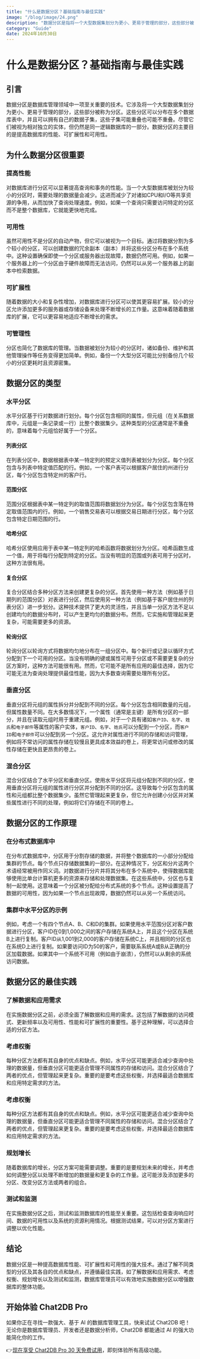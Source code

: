 ```yaml
---
title: "什么是数据分区？基础指南与最佳实践"
image: "/blog/image/24.png"
description: "数据分区是指将一个大型数据集划分为更小、更易于管理的部分，这些部分被称为分区"
category: "Guide"
date: 2024年10月30日
---
```


# 什么是数据分区？基础指南与最佳实践

## 引言

数据分区是数据库管理领域中一项至关重要的技术。它涉及将一个大型数据集划分为更小、更易于管理的部分，这些部分被称为分区。这些分区可以分布在多个数据库表中，并且可以拥有自己的数据子集，这些子集可能重叠也可能不重叠。尽管它们被视为相对独立的实体，但仍然是同一逻辑数据库的一部分。数据分区的主要目的是提高数据库的性能、可扩展性和可用性。

## 为什么数据分区很重要

### 提高性能

对数据库进行分区可以显著提高查询和事务的性能。当一个大型数据库被划分为较小的分区时，需要处理的数据量会减少。这进而减少了对诸如CPU和I/O等共享资源的争用，从而加快了查询处理速度。例如，如果一个查询只需要访问特定的分区而不是整个数据库，它就能更快地完成。

### 可用性

虽然可用性不是分区的自动产物，但它可以被视为一个目标。通过将数据分割为多个较小的分区，可以创建数据的冗余副本（副本）并将这些分区分布在多个系统中。这种设置确保即使一个分区或服务器出现故障，数据仍然可用。例如，如果一个服务器上的一个分区由于硬件故障而无法访问，仍然可以从另一个服务器上的副本中检索数据。

### 可扩展性

随着数据的大小和复杂性增加，对数据库进行分区可以使其更容易扩展。较小的分区允许添加更多的服务器或存储设备来处理不断增长的工作量。这意味着随着数据库的扩展，它可以更容易地适应不断增长的需求。

### 可管理性

分区也简化了数据库的管理。当数据被划分为较小的分区时，诸如备份、维护和其他管理操作等任务变得更加简单。例如，备份一个大型分区可能比分别备份几个较小的分区更耗时且资源密集。

## 数据分区的类型

### 水平分区

水平分区基于行对数据进行划分。每个分区包含相同的属性，但元组（在关系数据库中，元组是一条记录或一行）比整个数据集少。这种类型的分区通常是不重叠的，意味着每个元组恰好属于一个分区。

#### 列表分区

在列表分区中，数据根据表中某一特定列的预定义值列表被划分为分区。每个分区包含与列表中特定值匹配的行。例如，一个客户表可以根据客户居住的州进行分区，每个分区包含特定州的客户行。

#### 范围分区

范围分区根据表中某一特定列的取值范围将数据划分为分区。每个分区包含落在特定取值范围内的行。例如，一个销售交易表可以根据交易日期进行分区，每个分区包含特定日期范围的行。

#### 哈希分区

哈希分区使用应用于表中某一特定列的哈希函数将数据划分为分区。哈希函数生成一个值，用于将每行分配到特定的分区。当没有明显的范围或列表可用于分区时，这种方法很有用。

#### 复合分区

复合分区结合多种分区方法来创建更复杂的分区。首先使用一种方法（例如基于日期列的范围分区）对表进行分区，然后使用另一种方法（例如基于客户居住州的列表分区）进一步划分。这种技术提供了更大的灵活性，并且当单一分区方法不足以创建均匀的数据分布时，可以产生更均匀的数据分布。然而，它实施和管理起来更复杂，可能需要更多的资源。

#### 轮询分区

轮询分区以轮询方式将数据均匀地分布在一组分区中。每个新行或记录以循环方式分配到下一个可用的分区。当没有明确的键或属性可用于分区或不需要更复杂的分区方案时，这种方法可能很有用。然而，它可能不是所有应用的最佳选择，因为它可能无法为查询处理提供最佳性能，因为大多数查询需要处理所有分区。

### 垂直分区

垂直分区将元组的属性拆分并分配到不同的分区。每个分区包含相同数量的元组，但属性数量不同。在大多数情况下，一个属性（通常是主键）是所有分区的一部分，并且在读取元组时用于重建元组。例如，对于一个具有诸如`客户ID`、`名字`、`姓氏`和`电子邮件`等属性的客户实体，`客户ID`、`名字`、`姓氏`可以分配到一个分区，而`客户ID`和`电子邮件`可以分配到另一个分区。这允许对属性进行不同的存储和访问管理，例如将不常访问的属性存储在较慢且更具成本效益的卷上，将更常访问或修改的属性存储在更快且更昂贵的卷上。

### 混合分区

混合分区结合了水平分区和垂直分区。使用水平分区将元组分配到不同的分区，使用垂直分区将元组的属性进行分区并分配到不同的分区。这导致每个分区包含的属性和元组都比整个数据集少。虽然它管理起来更复杂，但它允许创建小分区并对某些属性进行不同的处理，例如将它们存储在不同的卷上。

## 数据分区的工作原理

### 在分布式数据库中

在分布式数据库中，分区用于分割存储的数据，并将整个数据库的一小部分分配给集群的节点。每个节点只存储数据集的一部分。在这种情况下，分区和分片这两个术语经常被用作同义词。对数据进行分片并将其分布在多个系统中，使得数据库能够使用比单台计算机更多的资源来存储和处理数据集。在这些系统中，分区也与复制一起使用。这意味着一个分区被分配给分布式系统的多个节点。这种设置提高了数据的可用性，因为如果一个节点出现故障，数据仍然可以从另一个系统访问。

### 集群中水平分区的示例

例如，考虑一个有四个节点A、B、C和D的集群。如果使用水平范围分区对客户数据进行分区，客户ID在0到1,000之间的客户存储在系统A上，并且这个分区在系统B上进行复制。客户ID从1,001到2,000的客户存储在系统C上，并且相同的分区也在系统D上进行复制。如果要访问ID为50的客户，需要联系系统A或B从正确的分区加载数据。如果其中一个系统不可用（例如由于崩溃），仍然可以从剩余的系统访问数据。

## 数据分区的最佳实践

### 了解数据和应用需求

在实施数据分区之前，必须全面了解数据和应用的需求。这包括了解数据的访问模式、更新频率以及可用性、性能和可扩展性的重要性。基于这种理解，可以选择合适的分区方法。

### 考虑权衡

每种分区方法都有其自身的优点和缺点。例如，水平分区可能更适合减少查询中处理的数据量，但垂直分区可能更适合管理不同属性的存储和访问。混合分区结合了两者的优点，但管理起来更复杂。重要的是要考虑这些权衡，并选择最适合数据库和应用特定需求的方法。

### 考虑权衡

每种分区方法都有其自身的优点和缺点。例如，水平分区可能更适合减少查询中处理的数据量，但垂直分区可能更适合管理不同属性的存储和访问。混合分区结合了两者的优点，但管理起来更复杂。重要的是要考虑这些权衡，并选择最适合数据库和应用特定需求的方法。

### 规划增长

随着数据库的增长，分区方案可能需要调整。重要的是要规划未来的增长，并考虑如何调整分区以处理不断增加的数据量和更复杂的工作量。这可能涉及添加更多的分区、改变分区方法或两者的组合。

### 测试和监测

在实施数据分区之后，测试和监测数据库的性能至关重要。这包括检查查询响应时间、数据的可用性以及系统的资源利用情况。根据测试结果，可以对分区方案进行调整以优化性能。

## 结论

数据分区是一种提高数据库性能、可扩展性和可用性的强大技术。通过了解不同类型的分区及其各自的优点和缺点，并遵循最佳实践，如了解数据和应用需求、考虑权衡、规划增长以及测试和监测，数据库管理员可以有效地实施数据分区以增强数据库的整体功能。

## 开始体验 Chat2DB Pro

如果你正在寻找一款强大、基于 AI 的数据库管理工具，快来试试 Chat2DB 吧！无论你是数据库管理员、开发者还是数据分析师，Chat2DB 都能通过 AI 的强大功能简化你的工作。

👉[现在享受 Chat2DB Pro 30 天免费试用](https://chat2db-ai.com/pricing)，即刻体验所有高级功能。
